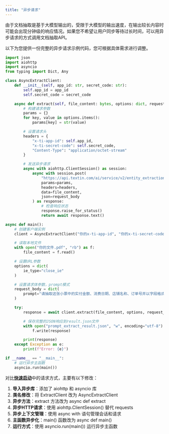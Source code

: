 ```yaml
---
title: "异步请求"
---
```


由于文档抽取是基于大模型输出的，受限于大模型的输出速度，在输出较长内容时可能会出现分钟级的响应情况。如果您不希望让用户同步等待过长时间，可以用异步请求的方式调用文档抽取API。

以下为您提供一份完整的异步请求示例代码，您可根据具体需求进行调整。

```python
import json
import aiohttp
import asyncio
from typing import Dict, Any

class AsyncExtractClient:
    def __init__(self, app_id: str, secret_code: str):
        self.app_id = app_id
        self.secret_code = secret_code

    async def extract(self, file_content: bytes, options: dict, request_body: dict) -> str:
        # 构建请求参数
        params = {}
        for key, value in options.items():
            params[key] = str(value)

        # 设置请求头
        headers = {
            "x-ti-app-id": self.app_id,
            "x-ti-secret-code": self.secret_code,
            "Content-Type": "application/octet-stream"
        }

        # 发送异步请求
        async with aiohttp.ClientSession() as session:
            async with session.post(
                "https://api.textin.com/ai/service/v2/entity_extraction",
                params=params,
                headers=headers,
                data=file_content,
                json=request_body
            ) as response:
                # 检查响应状态
                response.raise_for_status()
                return await response.text()

async def main():
    # 创建客户端实例
    client = AsyncExtractClient("你的x-ti-app-id", "你的x-ti-secret-code")

    # 读取本地文件
    with open("你的文件.pdf", "rb") as f:
        file_content = f.read()

    # 设置URL参数
    options = dict(
        ie_type="close_ie"
    )

    # 设置请求体参数，prompt模式
    request_body = dict(
        prompt="请抽取这张小票中的实付金额、消费日期、店铺名称、订单号并以字段格式返回，请抽取货号、商品名称、数量、单价，并以表格格式返回"
    )

    try:
        response = await client.extract(file_content, options, request_body)

        # 保存完整的JSON响应到result.json文件
        with open("prompt_extract_result.json", "w", encoding="utf-8") as f:
            f.write(response)

        print(response)
    except Exception as e:
        print(f"Error: {e}")

if __name__ == "__main__":
    # 运行异步主函数
    asyncio.run(main())
```

对比[**快速启动**](/xparse/extract-quickstart)中的请求方式，主要有以下修改：

1. **导入异步库**：添加了 aiohttp 和 asyncio 库
2. **类名修改**：将 ExtractClient 改为 AsyncExtractClient
3. **异步方法**：extract 方法改为 async def extract
4. **异步HTTP请求**：使用 aiohttp.ClientSession() 替代 requests
5. **异步上下文管理**：使用 async with 语句管理会话和请求
6. **主函数异步化**：main() 函数改为 async def main()
7. **运行方式**：使用 asyncio.run(main()) 运行异步主函数